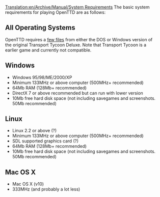 [[Translation:en/Archive/Manual/System Requirements]]
The basic system requirements for playing OpenTTD are as follows:

==All Operating Systems==
OpenTTD requires a [[en/Archive/Manual/Installation FAQ|few files]] from either the DOS or Windows version of the original Transport Tycoon Deluxe.  Note that Transport Tycoon is a earlier game and currently not compatible.

==Windows== 

*Windows 95/98/ME/2000/XP
*Minimum 133MHz or above computer (500MHz+ recommended)
*64Mb RAM (128Mb+ recommended)
*DirectX 7 or above recommended but can run with lower version
*10Mb free hard disk space (not including savegames and screenshots. 50Mb recommended)

==Linux== 
*Linux 2.2 or above (?)
*Minimum 133MHz or above computer (500MHz+ recommended)
*SDL supported graphics card (?)
*64Mb RAM (128Mb+ recommended)
*10Mb free hard disk space (not including savegames and screenshots. 50Mb recommended)

==Mac OS X==
* Mac OS X (v10)
* 333MHz (and probably a lot less)